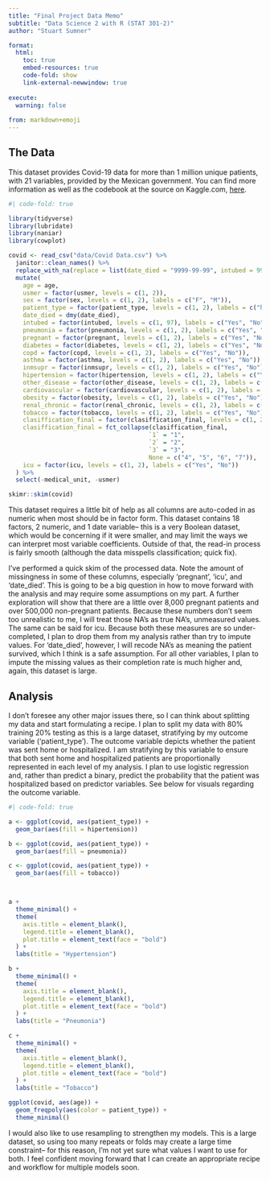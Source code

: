 ```yaml
---
title: "Final Project Data Memo"
subtitle: "Data Science 2 with R (STAT 301-2)"
author: "Stuart Sumner"

format:
  html:
    toc: true
    embed-resources: true
    code-fold: show
    link-external-newwindow: true
    
execute:
  warning: false
  
from: markdown+emoji  
---
```


## The Data

This dataset provides Covid-19 data for more than 1 million unique patients, with 21 variables, provided by the Mexican government. You can find more information as well as the codebook at the source on Kaggle.com, [here](https://www.kaggle.com/datasets/meirnizri/covid19-dataset?select=Covid+Data.csv).

``` r
#| code-fold: true

library(tidyverse)
library(lubridate)
library(naniar)
library(cowplot)

covid <- read_csv("data/Covid Data.csv") %>% 
  janitor::clean_names() %>% 
  replace_with_na(replace = list(date_died = "9999-99-99", intubed = 99)) %>% 
  mutate(
    age = age,
    usmer = factor(usmer, levels = c(1, 2)),
    sex = factor(sex, levels = c(1, 2), labels = c("F", "M")),
    patient_type = factor(patient_type, levels = c(1, 2), labels = c("home", "hospitalized")),
    date_died = dmy(date_died),
    intubed = factor(intubed, levels = c(1, 97), labels = c("Yes", "No")),
    pneumonia = factor(pneumonia, levels = c(1, 2), labels = c("Yes", "No")),
    pregnant = factor(pregnant, levels = c(1, 2), labels = c("Yes", "No")),
    diabetes = factor(diabetes, levels = c(1, 2), labels = c("Yes", "No")),
    copd = factor(copd, levels = c(1, 2), labels = c("Yes", "No")),
    asthma = factor(asthma, levels = c(1, 2), labels = c("Yes", "No")),
    inmsupr = factor(inmsupr, levels = c(1, 2), labels = c("Yes", "No")),
    hipertension = factor(hipertension, levels = c(1, 2), labels = c("Yes", "No")),
    other_disease = factor(other_disease, levels = c(1, 2), labels = c("Yes", "No")),
    cardiovascular = factor(cardiovascular, levels = c(1, 2), labels = c("Yes", "No")),
    obesity = factor(obesity, levels = c(1, 2), labels = c("Yes", "No")),
    renal_chronic = factor(renal_chronic, levels = c(1, 2), labels = c("Yes", "No")),
    tobacco = factor(tobacco, levels = c(1, 2), labels = c("Yes", "No")),
    clasiffication_final = factor(clasiffication_final, levels = c(1, 2, 3, 4, 5, 6, 7)),
    clasiffication_final = fct_collapse(clasiffication_final,
                                       `1` = "1",
                                       `2` = "2",
                                       `3` = "3",
                                       None = c("4", "5", "6", "7")),
    icu = factor(icu, levels = c(1, 2), labels = c("Yes", "No"))
  ) %>% 
  select(-medical_unit, -usmer)

skimr::skim(covid)
```


This dataset requires a little bit of help as all columns are auto-coded in as numeric when most should be in factor form. This dataset contains 18 factors, 2 numeric, and 1 date variable-- this is a very Boolean dataset, which would be concerning if it were smaller, and may limit the ways we can interpret most variable coefficients. Outside of that, the read-in process is fairly smooth (although the data misspells classification; quick fix).

I've performed a quick skim of the processed data. Note the amount of missingness in some of these columns, especially 'pregnant', 'icu', and 'date_died'. This is going to be a big question in how to move forward with the analysis and may require some assumptions on my part. A further exploration will show that there are a little over 8,000 pregnant patients and over 500,000 non-pregnant patients. Because these numbers don't seem too unrealistic to me, I will treat those NA's as true NA's, unmeasured values. The same can be said for icu. Because both these measures are so under-completed, I plan to drop them from my analysis rather than try to impute values. For 'date_died', however, I will recode NA's as meaning the patient survived, which I think is a safe assumption. For all other variables, I plan to impute the missing values as their completion rate is much higher and, again, this dataset is large.

## Analysis

I don't foresee any other major issues there, so I can think about splitting my data and start formulating a recipe. I plan to split my data with 80% training 20% testing as this is a large dataset, stratifying by my outcome variable ('patient_type'). The outcome variable depicts whether the patient was sent home or hospitalized. I am stratifying by this variable to ensure that both sent home and hospitalized patients are proportionally represented in each level of my analysis. I plan to use logistic regression and, rather than predict a binary, predict the probability that the patient was hospitalized based on predictor variables. See below for visuals regarding the outcome variable.

```r
#| code-fold: true

a <- ggplot(covid, aes(patient_type)) +
  geom_bar(aes(fill = hipertension))

b <- ggplot(covid, aes(patient_type)) +
  geom_bar(aes(fill = pneumonia))

c <- ggplot(covid, aes(patient_type)) +
  geom_bar(aes(fill = tobacco))



a +
  theme_minimal() +
  theme(
    axis.title = element_blank(),
    legend.title = element_blank(),
    plot.title = element_text(face = "bold")
  ) +
  labs(title = "Hypertension")

b +
  theme_minimal() +
  theme(
    axis.title = element_blank(),
    legend.title = element_blank(),
    plot.title = element_text(face = "bold")
  ) +
  labs(title = "Pneumonia")

c +
  theme_minimal() +
  theme(
    axis.title = element_blank(),
    legend.title = element_blank(),
    plot.title = element_text(face = "bold")
  ) +
  labs(title = "Tobacco")

ggplot(covid, aes(age)) +
  geom_freqpoly(aes(color = patient_type)) +
  theme_minimal()

```

I would also like to use resampling to strengthen my models. This is a large dataset, so using too many repeats or folds may create a large time constraint-- for this reason, I'm not yet sure what values I want to use for both. I feel confident moving forward that I can create an appropriate recipe and workflow for multiple models soon. 